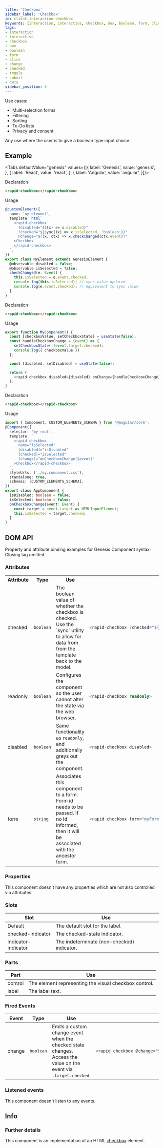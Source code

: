 ```yaml
---
title: 'Checkbox'
sidebar_label: 'Checkbox'
id: client-interaction-checkbox
keywords: [interaction, interactive, checkbox, box, boolean, form, click, change, checked, toggle, submit, data]
tags:
- interaction
- interactive
- checkbox
- box
- boolean
- form
- click
- change
- checked
- toggle
- submit
- data
sidebar_position: 8
---
```


Use cases:
* Multi-selection forms
* Filtering
* Sorting
* To-Do lists
* Privacy and consent

Any use where the user is to give a boolean type input choice.

## Example
<CheckboxDemo />

<Tabs defaultValue="genesis" values={[{ label: 'Genesis', value: 'genesis', }, { label: 'React', value: 'react', }, { label: 'Angular', value: 'angular', }]}>

<TabItem value="genesis">

Declaration
```html
<rapid-checkbox></rapid-checkbox>
```

Usage
```typescript
@customElement({
  name: 'my-element',
  template: html`
    <rapid-checkbox
      ?disabled="${(x) => x.disabled}"
      ?checked="${sync((x) => x.isSelected, 'boolean')}"
      @change="${(x, ctx) => x.checkChanged(ctx.event)}"
    >Checkbox
    </rapid-checkbox>
  `,
})
export class MyElement extends GenesisElement {
  @observable disabled = false;
  @observable isSelected = false;
  checkChanged(e: Event) {
    this.isSelected = e.event.checked;
    console.log(this.isSelected); // sync value updated
    console.log(e.event.checked); // equivalent to sync value
  }
}
```

</TabItem>
<TabItem value="react">

Declaration
```html
<rapid-checkbox></rapid-checkbox>
```
Usage
```typescript
export function MyComponent() {
  const [checkboxValue, setCheckboxState] = useState(false);
  const handleCheckboxChange = (event) => {
    setCheckboxState(!!event.target.checked);
    console.log({ checkboxValue })
  };

  const [disabled, setDisabled] = useState(false);

  return (
    <rapid-checkbox disabled={disabled} onChange={handleCheckboxChange}>Checkbox</rapid-checkbox>
  );
}
```
</TabItem>
<TabItem value="angular">

Declaration
```html
<rapid-checkbox></rapid-checkbox>
```

Usage
```typescript
import { Component, CUSTOM_ELEMENTS_SCHEMA } from '@angular/core';
@Component({
  selector: 'my-root',
  template: `
    <rapid-checkbox
      name="isSelected"
      [disabled]="isDisabled"
      [checked]="isSelected"
      (change)="onCheckboxChange($event)"
    >Checkbox</rapid-checkbox>
  `,
  styleUrls: ['./my.component.css'],
  standalone: true,
  schemas: [CUSTOM_ELEMENTS_SCHEMA],
})
export class AppComponent {
  isDisabled: boolean = false;
  isSelected: boolean = false;
  onCheckboxChange(event: Event) {
    const target = event.target as HTMLInputElement;
    this.isSelected = target.checked;
  }
}
```
</TabItem>
</Tabs>

## DOM API

Property and attribute binding examples for Genesis Component syntax. Closing tag omitted.

### Attributes

<table>
  <tr>
    <th>Attribute</th>
    <th>Type</th>
    <th>Use</th>
    <th>Example</th>
  </tr>
  <tr>
    <td>checked</td>
    <td><code>boolean</code></td>
    <td>The boolean value of whether the checkbox is checked. Use the `sync` utility to allow for data from from the template back to the model.</td>
<td>

```typescript
<rapid-checkbox ?checked="${sync((x) => x.isSelected, 'boolean')}">
```

</td>
  </tr>
  <tr>
    <td>readonly</td>
    <td><code>boolean</code></td>
    <td>Configures the component so the user cannot alter the state via the web browser.</td>
<td>

```typescript
<rapid-checkbox readonly>
```

</td>
  </tr>
  <tr>
    <td>disabled</td>
    <td><code>boolean</code></td>
    <td>Same functionality as <code>readonly</code>, and additionally greys out the component.</td>
<td>

```typescript
<rapid-checkbox disabled>
```

</td>
  </tr>
  <tr>
    <td>form</td>
    <td><code>string</code></td>
    <td>Associates this component to a form. Form id needs to be passed. If no Id informed, then it will be associated with the ancestor form.</td>
<td>

```typescript
<rapid-checkbox form="myForm">
```

</td>
  </tr>
</table>

### Properties

This component doesn't have any properties which are not also controlled via attributes.

### Slots

| Slot | Use |
|---|---|
| Default | The default slot for the label. |
| checked-indicator | The checked-state indicator. |
| indicator-indicator | The indeterminate (non-checked) indicator. |

### Parts

| Part | Use |
|---|---|
| control | The element representing the visual checkbox control.|
| label | The label text.|

### Fired Events

<table>
    <thead>
        <tr>
            <th>Event</th>
            <th>Type</th>
            <th>Use</th>
            <th>Example</th>
        </tr>
    </thead>
    <tbody>
        <tr>
            <td>change</td>
            <td><code>boolean</code></td>
            <td>Emits a custom change event when the checked state changes. Access the value on the event via <code>.target.checked</code>.</td>
<td>

```typescript
<rapid-checkbox @change="${(x) => x.myChangeHandler(event)}">
```

</td>
        </tr>
    </tbody>
</table>

### Listened events

This component doesn't listen to any events.

## Info

### Further details
This component is an implementation of an HTML [checkbox](https://developer.mozilla.org/en-US/docs/Web/HTML/Element/input/checkbox) element.
